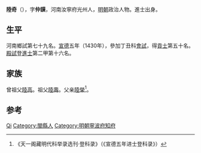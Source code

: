 {{Otheruses|other=名为陆奇的其他人物|陆奇}}

'''陸奇'''（{{bd|1395年||？}}），字'''仲謨'''，河南汝寧府光州人，[[明朝|明朝]]政治人物。進士出身。

== 生平 ==
河南鄉試第七十九名。[[宣德|宣德]]五年（1430年），參加丁丑科[[會試|會試]]，得[[貢士|貢士]]第五十名。[[殿試|殿試]]登[[進士|進士]]第二甲第十六名。

== 家族 ==
曾祖父[[陸高|陸高]]。祖父[[陸壽|陸壽]]。父亲[[陸榮|陸榮]]<ref>《天一阁藏明代科举录选刊·登科录》（《宣德五年进士登科录》）</ref>。

== 参考 ==
{{reflist}}

{{start box}}
{{s-off}}
{{s-before|[[鄭珞|鄭珞]]}}
{{s-title|明朝寧波府知府|1444年－1452年}}
{{s-after|[[李春_(永樂二十二年進士)|李春]]}}
{{end box}}

{{宣德五年庚戌科殿試金榜}}

{{Authority control}}
{{DEFAULTSORT:Lu陆}}
[[Category:陸姓|Qi]]
[[Category:閩縣人|Category:閩縣人]]
[[Category:明朝寧波府知府|Category:明朝寧波府知府]]

{{明朝人物小作品}}